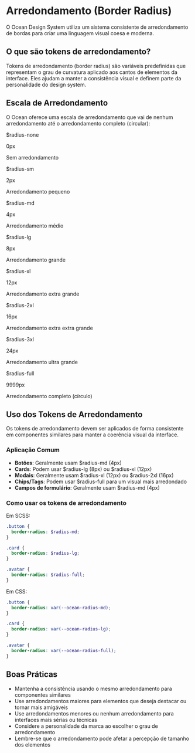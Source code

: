 
<Meta title="Foundations/Radius" />

# Arredondamento (Border Radius)

O Ocean Design System utiliza um sistema consistente de arredondamento de bordas para criar uma linguagem visual coesa e moderna.

## O que são tokens de arredondamento?

Tokens de arredondamento (border radius) são variáveis predefinidas que representam o grau de curvatura aplicado aos cantos de elementos da interface. Eles ajudam a manter a consistência visual e definem parte da personalidade do design system.

## Escala de Arredondamento

O Ocean oferece uma escala de arredondamento que vai de nenhum arredondamento até o arredondamento completo (circular):

<div style={{ display: 'flex', flexWrap: 'wrap', gap: '2rem', marginBottom: '2rem' }}>
  <div style={{ width: '200px', marginBottom: '1rem' }}>
    <div style={{ 
      height: '100px', 
      backgroundColor: '#f7f7f7', 
      borderRadius: '0px',
      border: '1px solid #e0e0e0'
    }}></div>
    <p style={{ margin: '0.5rem 0 0 0', fontWeight: 'bold' }}>$radius-none</p>
    <p style={{ margin: '0', color: '#666' }}>0px</p>
    <p style={{ margin: '0', fontSize: '0.8rem' }}>Sem arredondamento</p>
  </div>
  
  <div style={{ width: '200px', marginBottom: '1rem' }}>
    <div style={{ 
      height: '100px', 
      backgroundColor: '#f7f7f7', 
      borderRadius: '2px',
      border: '1px solid #e0e0e0'
    }}></div>
    <p style={{ margin: '0.5rem 0 0 0', fontWeight: 'bold' }}>$radius-sm</p>
    <p style={{ margin: '0', color: '#666' }}>2px</p>
    <p style={{ margin: '0', fontSize: '0.8rem' }}>Arredondamento pequeno</p>
  </div>
  
  <div style={{ width: '200px', marginBottom: '1rem' }}>
    <div style={{ 
      height: '100px', 
      backgroundColor: '#f7f7f7', 
      borderRadius: '4px',
      border: '1px solid #e0e0e0'
    }}></div>
    <p style={{ margin: '0.5rem 0 0 0', fontWeight: 'bold' }}>$radius-md</p>
    <p style={{ margin: '0', color: '#666' }}>4px</p>
    <p style={{ margin: '0', fontSize: '0.8rem' }}>Arredondamento médio</p>
  </div>
  
  <div style={{ width: '200px', marginBottom: '1rem' }}>
    <div style={{ 
      height: '100px', 
      backgroundColor: '#f7f7f7', 
      borderRadius: '8px',
      border: '1px solid #e0e0e0'
    }}></div>
    <p style={{ margin: '0.5rem 0 0 0', fontWeight: 'bold' }}>$radius-lg</p>
    <p style={{ margin: '0', color: '#666' }}>8px</p>
    <p style={{ margin: '0', fontSize: '0.8rem' }}>Arredondamento grande</p>
  </div>
  
  <div style={{ width: '200px', marginBottom: '1rem' }}>
    <div style={{ 
      height: '100px', 
      backgroundColor: '#f7f7f7', 
      borderRadius: '12px',
      border: '1px solid #e0e0e0'
    }}></div>
    <p style={{ margin: '0.5rem 0 0 0', fontWeight: 'bold' }}>$radius-xl</p>
    <p style={{ margin: '0', color: '#666' }}>12px</p>
    <p style={{ margin: '0', fontSize: '0.8rem' }}>Arredondamento extra grande</p>
  </div>
  
  <div style={{ width: '200px', marginBottom: '1rem' }}>
    <div style={{ 
      height: '100px', 
      backgroundColor: '#f7f7f7', 
      borderRadius: '16px',
      border: '1px solid #e0e0e0'
    }}></div>
    <p style={{ margin: '0.5rem 0 0 0', fontWeight: 'bold' }}>$radius-2xl</p>
    <p style={{ margin: '0', color: '#666' }}>16px</p>
    <p style={{ margin: '0', fontSize: '0.8rem' }}>Arredondamento extra extra grande</p>
  </div>
  
  <div style={{ width: '200px', marginBottom: '1rem' }}>
    <div style={{ 
      height: '100px', 
      backgroundColor: '#f7f7f7', 
      borderRadius: '24px',
      border: '1px solid #e0e0e0'
    }}></div>
    <p style={{ margin: '0.5rem 0 0 0', fontWeight: 'bold' }}>$radius-3xl</p>
    <p style={{ margin: '0', color: '#666' }}>24px</p>
    <p style={{ margin: '0', fontSize: '0.8rem' }}>Arredondamento ultra grande</p>
  </div>
  
  <div style={{ width: '200px', marginBottom: '1rem' }}>
    <div style={{ 
      height: '100px', 
      width: '100px',
      margin: '0 auto',
      backgroundColor: '#f7f7f7', 
      borderRadius: '9999px',
      border: '1px solid #e0e0e0'
    }}></div>
    <p style={{ margin: '0.5rem 0 0 0', fontWeight: 'bold', textAlign: 'center' }}>$radius-full</p>
    <p style={{ margin: '0', color: '#666', textAlign: 'center' }}>9999px</p>
    <p style={{ margin: '0', fontSize: '0.8rem', textAlign: 'center' }}>Arredondamento completo (círculo)</p>
  </div>
</div>

## Uso dos Tokens de Arredondamento

Os tokens de arredondamento devem ser aplicados de forma consistente em componentes similares para manter a coerência visual da interface.

### Aplicação Comum

- **Botões**: Geralmente usam $radius-md (4px)
- **Cards**: Podem usar $radius-lg (8px) ou $radius-xl (12px)
- **Modais**: Geralmente usam $radius-xl (12px) ou $radius-2xl (16px)
- **Chips/Tags**: Podem usar $radius-full para um visual mais arredondado
- **Campos de formulário**: Geralmente usam $radius-md (4px)

### Como usar os tokens de arredondamento

Em SCSS:
```scss
.button {
  border-radius: $radius-md;
}

.card {
  border-radius: $radius-lg;
}

.avatar {
  border-radius: $radius-full;
}
```

Em CSS:
```css
.button {
  border-radius: var(--ocean-radius-md);
}

.card {
  border-radius: var(--ocean-radius-lg);
}

.avatar {
  border-radius: var(--ocean-radius-full);
}
```

## Boas Práticas

- Mantenha a consistência usando o mesmo arredondamento para componentes similares
- Use arredondamentos maiores para elementos que deseja destacar ou tornar mais amigáveis
- Use arredondamentos menores ou nenhum arredondamento para interfaces mais sérias ou técnicas
- Considere a personalidade da marca ao escolher o grau de arredondamento
- Lembre-se que o arredondamento pode afetar a percepção de tamanho dos elementos
